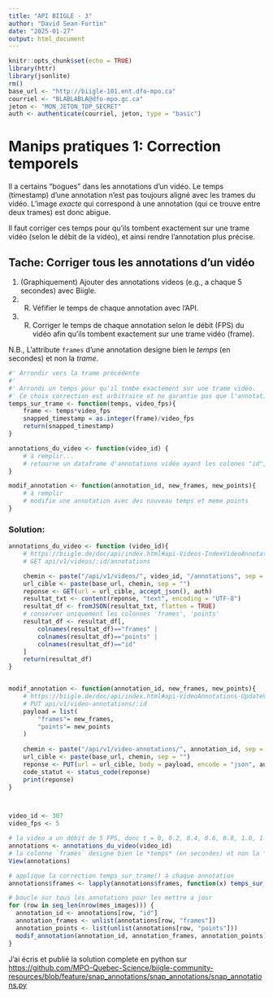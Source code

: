 ```yaml
---
title: "API BIIGLE - 3"
author: "David Sean-Fortin"
date: "2025-01-27"
output: html_document
---
```


```r
knitr::opts_chunk$set(echo = TRUE)
library(httr)
library(jsonlite)
rm()
base_url <- "http://biigle-101.ent.dfo-mpo.ca"
courriel <- "BLABLABLA@dfo-mpo.gc.ca"
jeton <- "MON_JETON_TOP_SECRET"
auth <- authenticate(courriel, jeton, type = "basic")
```

# Manips pratiques 1: Correction temporels
Il a certains "bogues" dans les annotations d'un vidéo. Le temps (timestamp) d'une annotation n'est pas toujours aligné avec les trames du vidéo.
L'image *exacte* qui correspond à une annotation (qui ce trouve entre deux trames) est donc abigue.

Il faut corriger ces temps pour qu'ils tombent exactement sur une trame vidéo (selon le débit de la vidéo), et ainsi rendre l'annotation plus précise.

## Tache: Corriger tous les annotations d'un vidéo
1. (Graphiquement) Ajouter des annotations videos (e.g., a chaque 5 secondes) avec Biigle.
2. (R) Véfifier le temps de chaque annotation avec l'API.
3. (R) Corriger le temps de chaque annotation selon le débit (FPS) du vidéo afin qu'ils tombent exactement sur une trame vidéo (frame).

N.B., L'attribute `frames` d'une annotation designe bien le *temps* (en secondes) et non la *trame*.

```r
#' Arrondir vers la trame précédente
#' 
#' Arrondi un temps pour qu'il tombe exactement sur une trame vidéo.
#' Ce choix correction est arbitraire et ne garantie pas que l'annotation est plus précise.
temps_sur_trame <- function(temps, video_fps){
    frame <- temps*video_fps
    snapped_timestamp = as.integer(frame)/video_fps
    return(snapped_timestamp)
}

annotations_du_video <- function(video_id) {
    # à remplir...
    # retourne un dataframe d'annotations vidéo ayant les colones "id", "frames", "points"
}

modif_annotation <- function(annotation_id, new_frames, new_points){
    # à remplir
    # modifie une annotation avec des nouveau temps et meme points
}
```
### Solution:

```r
annotations_du_video <- function (video_id){
    # https://biigle.de/doc/api/index.html#api-Videos-IndexVideoAnnotations
    # GET api/v1/videos/:id/annotations

    chemin <- paste("/api/v1/videos/", video_id, "/annotations", sep = "")
    url_cible <- paste(base_url, chemin, sep = "")
    reponse <- GET(url = url_cible, accept_json(), auth)
    resultat_txt <- content(reponse, "text", encoding = "UTF-8")
    resultat_df <- fromJSON(resultat_txt, flatten = TRUE)
    # conserver uniquement les colonnes 'frames', 'points'
    resultat_df <- resultat_df[,
        colnames(resultat_df)=="frames" |
        colnames(resultat_df)=="points" |
        colnames(resultat_df)=="id" 
    ]
    return(resultat_df)
}


modif_annotation <- function(annotation_id, new_frames, new_points){
    # https://biigle.de/doc/api/index.html#api-VideoAnnotations-UpdateVideoAnnotation
    # PUT api/v1/video-annotations/:id
    payload = list(
        "frames"= new_frames,
        "points"= new_points
    )
    
    chemin <- paste("/api/v1/video-annotations/", annotation_id, sep = "")
    url_cible <- paste(base_url, chemin, sep = "")
    reponse <- PUT(url = url_cible, body = payload, encode = "json", auth)
    code_statut <- status_code(reponse)
    print(reponse)
}



video_id <- 307
video_fps <- 5

# la video a un débit de 5 FPS, donc t = 0, 0.2, 0.4, 0.6, 0.8, 1.0, 1.2, 1.4, 1.6, 1.8, 2.0, etc...
annotations <- annotations_du_video(video_id)
# la colonne `frames` designe bien le *temps* (en secondes) et non la *trame*.
View(annotations)

# applique la correction temps_sur_trame() à chaque annotation
annotations$frames <- lapply(annotations$frames, function(x) temps_sur_trame(x, video_fps))

# boucle sur tous les annotations pour les mettre a jour
for (row in seq_len(nrow(mes_images))) {
  annotation_id <- annotations[row, "id"]
  annotation_frames <- unlist(annotations[row, "frames"])
  annotation_points <- list(unlist(annotations[row, "points"]))
  modif_annotation(annotation_id, annotation_frames, annotation_points)
}
```

J'ai écris et publié la solution complete en python sur <https://github.com/MPO-Quebec-Science/biigle-community-resources/blob/feature/snap_annotations/snap_annotations/snap_annotations.py>
